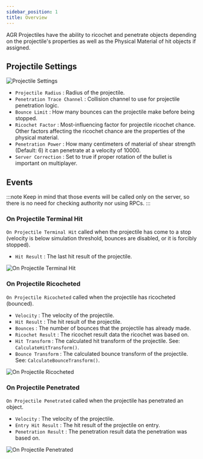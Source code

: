 ```yaml
---
sidebar_position: 1
title: Overview
---
```



AGR Projectiles have the ability to ricochet and penetrate objects depending on
the projectile's properties as well as the Physical Material of hit objects if
assigned.

## Projectile Settings

![Projectile Settings](_static/img/overview/projectile-settings.png)

* `Projectile Radius` : Radius of the projectile.
* `Penetration Trace Channel` : Collision channel to use for projectile
penetration logic.
* `Bounce Limit` : How many bounces can the projectile make before being stopped.
* `Ricochet Factor` : Most-influencing factor for projectile ricochet chance.
Other factors affecting the ricochet chance are the properties of the physical
material.
* `Penetration Power` : How many centimeters of material of shear strength
(Default: 6) it can penetrate at a velocity of 10000.
* `Server Correction` : Set to true if proper rotation of the bullet is
important on multiplayer.

## Events

:::note
Keep in mind that those events will be called only on the server, so there is
no need for checking authority nor using RPCs.
:::

### On Projectile Terminal Hit

`On Projectile Terminal Hit` called when the projectile has come to a stop
(velocity is below simulation threshold, bounces are disabled, or it is forcibly
stopped).

* `Hit Result` <Step text="1"/> : The last hit result of the projectile.

![On Projectile Terminal Hit](_static/img/overview/on-projectile-terminal-hit.png)

### On Projectile Ricocheted

`On Projectile Ricocheted` called when the projectile has ricocheted (bounced).

* `Velocity` <Step text="1"/> : The velocity of the projectile.
* `Hit Result` <Step text="2"/> : The hit result of the projectile.
* `Bounces` <Step text="3"/> : The number of bounces that the projectile has
already made.
* `Ricochet Result` <Step text="4"/> : The ricochet result data the ricochet was
based on.
* `Hit Transform` <Step text="5"/> : The calculated hit transform of the
projectile. See: `CalculateHitTransform()`.
* `Bounce Transform` <Step text="6"/> : The calculated bounce transform of the
projectile. See: `CalculateBounceTransform()`.

![On Projectile Ricocheted](_static/img/overview/on-projectile-ricocheted.png)

### On Projectile Penetrated

`On Projectile Penetrated` called when the projectile has penetrated an object.

* `Velocity` <Step text="1"/> : The velocity of the projectile.
* `Entry Hit Result` <Step text="2"/> : The hit result of the projectile on
entry.
* `Penetration Result` <Step text="3"/> : The penetration result data the
penetration was based on.

![On Projectile Penetrated](_static/img/overview/on-projectile-penetrated.png)
